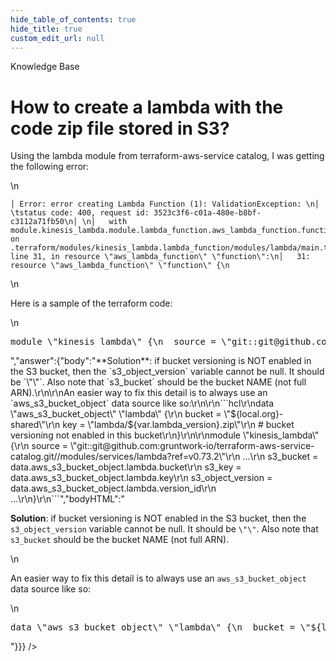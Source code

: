 ```yaml
---
hide_table_of_contents: true
hide_title: true
custom_edit_url: null
---
```



<CenterLayout>
<span className="searchCategory">Knowledge Base</span>
<h1>How to create a lambda with the code zip file stored in S3?</h1>
<GitHub discussion={{"id":"D_kwDOF8slf84AO3aB","number":220,"author":{"login":"KOConchobhair"},"title":"How to create a lambda with the code zip file stored in S3?","body":"Using the lambda module from terraform-aws-service catalog, I was getting the following error:\r\n```\r\n│ Error: error creating Lambda Function (1): ValidationException: \r\n│ \tstatus code: 400, request id: 3523c3f6-c01a-480e-b8bf-c3112a71fb50\r\n│ \r\n│   with module.kinesis_lambda.module.lambda_function.aws_lambda_function.function[0],\r\n│   on .terraform/modules/kinesis_lambda.lambda_function/modules/lambda/main.tf line 31, in resource \"aws_lambda_function\" \"function\":\r\n│   31: resource \"aws_lambda_function\" \"function\" {\r\n```\r\n\r\nHere is a sample of the terraform code:\r\n```hcl\r\nmodule \"kinesis_lambda\" {\r\n  source = \"git::git@github.com:gruntwork-io/terraform-aws-service-catalog.git//modules/services/lambda?ref=v0.73.2\"\r\n\r\n  name        = \"name\"\r\n  description = \"desc\"\r\n  timeout     = 300\r\n  memory_size = 512\r\n  runtime     = \"dotnetcore3.1\"\r\n  handler     = \"KinesisLambda::KinesisLambda.Function::FunctionHandler\"\r\n\r\n  s3_bucket         = \"arn:aws:s3:::${local.org}-shared\"\r\n  s3_key            = \"lambda/${var.lambda_version}.zip\"\r\n  s3_object_version = null # bucket versioning not enabled in this bucket\r\n\r\n  environment_variables = {\r\n    ENVIRONMENT      = var.env_name\r\n  }\r\n\r\n  alarm_sns_topic_arns = [data.terraform_remote_state.monitoring.outputs.sns_topic_arn]\r\n  tags                 = { Environment : var.env_name }\r\n}\r\n```","bodyHTML":"<p dir=\"auto\">Using the lambda module from terraform-aws-service catalog, I was getting the following error:</p>\n<div class=\"snippet-clipboard-content notranslate position-relative overflow-auto\" data-snippet-clipboard-copy-content=\"│ Error: error creating Lambda Function (1): ValidationException: \n│ \tstatus code: 400, request id: 3523c3f6-c01a-480e-b8bf-c3112a71fb50\n│ \n│   with module.kinesis_lambda.module.lambda_function.aws_lambda_function.function[0],\n│   on .terraform/modules/kinesis_lambda.lambda_function/modules/lambda/main.tf line 31, in resource &quot;aws_lambda_function&quot; &quot;function&quot;:\n│   31: resource &quot;aws_lambda_function&quot; &quot;function&quot; {\"><pre class=\"notranslate\"><code>│ Error: error creating Lambda Function (1): ValidationException: \n│ \tstatus code: 400, request id: 3523c3f6-c01a-480e-b8bf-c3112a71fb50\n│ \n│   with module.kinesis_lambda.module.lambda_function.aws_lambda_function.function[0],\n│   on .terraform/modules/kinesis_lambda.lambda_function/modules/lambda/main.tf line 31, in resource \"aws_lambda_function\" \"function\":\n│   31: resource \"aws_lambda_function\" \"function\" {\n</code></pre></div>\n<p dir=\"auto\">Here is a sample of the terraform code:</p>\n<div class=\"highlight highlight-source-terraform notranslate position-relative overflow-auto\" dir=\"auto\" data-snippet-clipboard-copy-content=\"module &quot;kinesis_lambda&quot; {\n  source = &quot;git::git@github.com:gruntwork-io/terraform-aws-service-catalog.git//modules/services/lambda?ref=v0.73.2&quot;\n\n  name        = &quot;name&quot;\n  description = &quot;desc&quot;\n  timeout     = 300\n  memory_size = 512\n  runtime     = &quot;dotnetcore3.1&quot;\n  handler     = &quot;KinesisLambda::KinesisLambda.Function::FunctionHandler&quot;\n\n  s3_bucket         = &quot;arn:aws:s3:::${local.org}-shared&quot;\n  s3_key            = &quot;lambda/${var.lambda_version}.zip&quot;\n  s3_object_version = null # bucket versioning not enabled in this bucket\n\n  environment_variables = {\n    ENVIRONMENT      = var.env_name\n  }\n\n  alarm_sns_topic_arns = [data.terraform_remote_state.monitoring.outputs.sns_topic_arn]\n  tags                 = { Environment : var.env_name }\n}\"><pre><span class=\"pl-k\">module</span> <span class=\"pl-s\"><span class=\"pl-pds\">\"</span>kinesis_lambda<span class=\"pl-pds\">\"</span></span> {\n  source <span class=\"pl-k\">=</span> <span class=\"pl-s\"><span class=\"pl-pds\">\"</span>git::git@github.com:gruntwork-io/terraform-aws-service-catalog.git//modules/services/lambda?ref=v0.73.2<span class=\"pl-pds\">\"</span></span>\n\n  name        <span class=\"pl-k\">=</span> <span class=\"pl-s\"><span class=\"pl-pds\">\"</span>name<span class=\"pl-pds\">\"</span></span>\n  description <span class=\"pl-k\">=</span> <span class=\"pl-s\"><span class=\"pl-pds\">\"</span>desc<span class=\"pl-pds\">\"</span></span>\n  timeout     <span class=\"pl-k\">=</span> <span class=\"pl-c1\">300</span>\n  memory_size <span class=\"pl-k\">=</span> <span class=\"pl-c1\">512</span>\n  runtime     <span class=\"pl-k\">=</span> <span class=\"pl-s\"><span class=\"pl-pds\">\"</span>dotnetcore3.1<span class=\"pl-pds\">\"</span></span>\n  handler     <span class=\"pl-k\">=</span> <span class=\"pl-s\"><span class=\"pl-pds\">\"</span>KinesisLambda::KinesisLambda.Function::FunctionHandler<span class=\"pl-pds\">\"</span></span>\n\n  s3_bucket         <span class=\"pl-k\">=</span> <span class=\"pl-s\"><span class=\"pl-pds\">\"</span>arn:aws:s3:::<span class=\"pl-k\">${</span><span class=\"pl-c1\">local</span><span class=\"pl-k\">.</span><span class=\"pl-smi\">org</span><span class=\"pl-k\">}</span>-shared<span class=\"pl-pds\">\"</span></span>\n  s3_key            <span class=\"pl-k\">=</span> <span class=\"pl-s\"><span class=\"pl-pds\">\"</span>lambda/<span class=\"pl-k\">${</span><span class=\"pl-c1\">var</span><span class=\"pl-k\">.</span><span class=\"pl-smi\">lambda_version</span><span class=\"pl-k\">}</span>.zip<span class=\"pl-pds\">\"</span></span>\n  s3_object_version <span class=\"pl-k\">=</span> <span class=\"pl-c1\">null</span> <span class=\"pl-c\"><span class=\"pl-c\">#</span> bucket versioning not enabled in this bucket</span>\n\n  environment_variables <span class=\"pl-k\">=</span> {\n    ENVIRONMENT      <span class=\"pl-k\">=</span> <span class=\"pl-c1\">var</span><span class=\"pl-k\">.</span><span class=\"pl-smi\">env_name</span>\n  }\n\n  alarm_sns_topic_arns <span class=\"pl-k\">=</span> [<span class=\"pl-c1\">data</span><span class=\"pl-k\">.</span><span class=\"pl-smi\">terraform_remote_state</span><span class=\"pl-k\">.</span><span class=\"pl-smi\">monitoring</span><span class=\"pl-k\">.</span><span class=\"pl-smi\">outputs</span><span class=\"pl-k\">.</span><span class=\"pl-smi\">sns_topic_arn</span>]\n  tags                 <span class=\"pl-k\">=</span> { Environment <span class=\"pl-k\">:</span> <span class=\"pl-c1\">var</span><span class=\"pl-k\">.</span><span class=\"pl-smi\">env_name</span> }\n}</pre></div>","answer":{"body":"**Solution**: if bucket versioning is NOT enabled in the S3 bucket, then the `s3_object_version` variable cannot be null. It should be `\"\"`. Also note that `s3_bucket` should be the bucket NAME (not full ARN).\r\n\r\nAn easier way to fix this detail is to always use an `aws_s3_bucket_object` data source like so:\r\n\r\n```hcl\r\ndata \"aws_s3_bucket_object\" \"lambda\" {\r\n  bucket = \"${local.org}-shared\"\r\n  key    = \"lambda/${var.lambda_version}.zip\"\r\n  # bucket versioning not enabled in this bucket\r\n}\r\n\r\nmodule \"kinesis_lambda\" {\r\n  source = \"git::git@github.com:gruntwork-io/terraform-aws-service-catalog.git//modules/services/lambda?ref=v0.73.2\"\r\n  ...\r\n  s3_bucket         = data.aws_s3_bucket_object.lambda.bucket\r\n  s3_key            = data.aws_s3_bucket_object.lambda.key\r\n  s3_object_version = data.aws_s3_bucket_object.lambda.version_id\r\n  ...\r\n}\r\n```","bodyHTML":"<p dir=\"auto\"><strong>Solution</strong>: if bucket versioning is NOT enabled in the S3 bucket, then the <code class=\"notranslate\">s3_object_version</code> variable cannot be null. It should be <code class=\"notranslate\">\"\"</code>. Also note that <code class=\"notranslate\">s3_bucket</code> should be the bucket NAME (not full ARN).</p>\n<p dir=\"auto\">An easier way to fix this detail is to always use an <code class=\"notranslate\">aws_s3_bucket_object</code> data source like so:</p>\n<div class=\"highlight highlight-source-terraform notranslate position-relative overflow-auto\" dir=\"auto\" data-snippet-clipboard-copy-content=\"data &quot;aws_s3_bucket_object&quot; &quot;lambda&quot; {\n  bucket = &quot;${local.org}-shared&quot;\n  key    = &quot;lambda/${var.lambda_version}.zip&quot;\n  # bucket versioning not enabled in this bucket\n}\n\nmodule &quot;kinesis_lambda&quot; {\n  source = &quot;git::git@github.com:gruntwork-io/terraform-aws-service-catalog.git//modules/services/lambda?ref=v0.73.2&quot;\n  ...\n  s3_bucket         = data.aws_s3_bucket_object.lambda.bucket\n  s3_key            = data.aws_s3_bucket_object.lambda.key\n  s3_object_version = data.aws_s3_bucket_object.lambda.version_id\n  ...\n}\"><pre><span class=\"pl-k\">data</span> <span class=\"pl-s\"><span class=\"pl-pds\">\"</span>aws_s3_bucket_object<span class=\"pl-pds\">\"</span></span> <span class=\"pl-s\"><span class=\"pl-pds\">\"</span>lambda<span class=\"pl-pds\">\"</span></span> {\n  bucket <span class=\"pl-k\">=</span> <span class=\"pl-s\"><span class=\"pl-pds\">\"</span><span class=\"pl-k\">${</span><span class=\"pl-c1\">local</span><span class=\"pl-k\">.</span><span class=\"pl-smi\">org</span><span class=\"pl-k\">}</span>-shared<span class=\"pl-pds\">\"</span></span>\n  key    <span class=\"pl-k\">=</span> <span class=\"pl-s\"><span class=\"pl-pds\">\"</span>lambda/<span class=\"pl-k\">${</span><span class=\"pl-c1\">var</span><span class=\"pl-k\">.</span><span class=\"pl-smi\">lambda_version</span><span class=\"pl-k\">}</span>.zip<span class=\"pl-pds\">\"</span></span>\n  <span class=\"pl-c\"><span class=\"pl-c\">#</span> bucket versioning not enabled in this bucket</span>\n}\n\n<span class=\"pl-k\">module</span> <span class=\"pl-s\"><span class=\"pl-pds\">\"</span>kinesis_lambda<span class=\"pl-pds\">\"</span></span> {\n  source <span class=\"pl-k\">=</span> <span class=\"pl-s\"><span class=\"pl-pds\">\"</span>git::git@github.com:gruntwork-io/terraform-aws-service-catalog.git//modules/services/lambda?ref=v0.73.2<span class=\"pl-pds\">\"</span></span>\n  <span class=\"pl-k\">...</span>\n  s3_bucket         <span class=\"pl-k\">=</span> <span class=\"pl-c1\">data</span><span class=\"pl-k\">.</span><span class=\"pl-smi\">aws_s3_bucket_object</span><span class=\"pl-k\">.</span><span class=\"pl-smi\">lambda</span><span class=\"pl-k\">.</span><span class=\"pl-smi\">bucket</span>\n  s3_key            <span class=\"pl-k\">=</span> <span class=\"pl-c1\">data</span><span class=\"pl-k\">.</span><span class=\"pl-smi\">aws_s3_bucket_object</span><span class=\"pl-k\">.</span><span class=\"pl-smi\">lambda</span><span class=\"pl-k\">.</span><span class=\"pl-smi\">key</span>\n  s3_object_version <span class=\"pl-k\">=</span> <span class=\"pl-c1\">data</span><span class=\"pl-k\">.</span><span class=\"pl-smi\">aws_s3_bucket_object</span><span class=\"pl-k\">.</span><span class=\"pl-smi\">lambda</span><span class=\"pl-k\">.</span><span class=\"pl-smi\">version_id</span>\n  <span class=\"pl-k\">...</span>\n}</pre></div>"}}} />

</CenterLayout>
  

<!-- ##DOCS-SOURCER-START
{
  "sourcePlugin": "github-discussions",
  "hash": "f1fd6331931a8d564a658a13f451207c"
}
##DOCS-SOURCER-END -->

